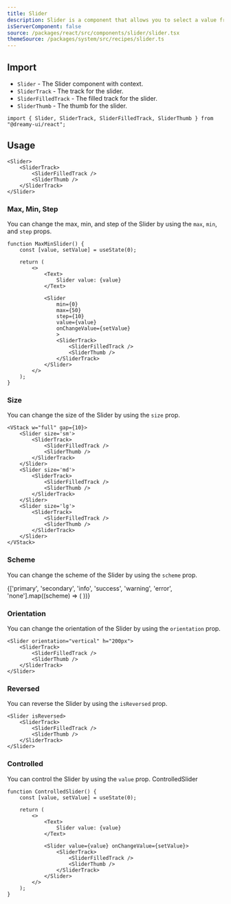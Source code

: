 ```yaml
---
title: Slider
description: Slider is a component that allows you to select a value from a range of values.
isServerComponent: false
source: /packages/react/src/components/slider/slider.tsx
themeSource: /packages/system/src/recipes/slider.ts
---
```


## Import

- `Slider` - The Slider component with context.
- `SliderTrack` - The track for the slider.
- `SliderFilledTrack` - The filled track for the slider.
- `SliderThumb` - The thumb for the slider.

```tsx
import { Slider, SliderTrack, SliderFilledTrack, SliderThumb } from "@dreamy-ui/react";
```

## Usage

<Wrapper>
	<Slider>
		<SliderTrack>
			<SliderFilledTrack />
			<SliderThumb />
		</SliderTrack>
	</Slider>
</Wrapper>

```tsx
<Slider>
	<SliderTrack>
		<SliderFilledTrack />
		<SliderThumb />
	</SliderTrack>
</Slider>
```

### Max, Min, Step

You can change the max, min, and step of the Slider by using the `max`, `min`, and `step` props.

<Wrapper>
	<MaxMinSlider />
</Wrapper>

```tsx
function MaxMinSlider() {
    const [value, setValue] = useState(0);

    return (
        <>
            <Text>
                Slider value: {value}
            </Text>

            <Slider
                min={0}
                max={50}
                step={10}
                value={value}
                onChangeValue={setValue}
                >
                <SliderTrack>
                    <SliderFilledTrack />
                    <SliderThumb />
                </SliderTrack>
            </Slider>
        </>
    );
}
```

### Size

You can change the size of the Slider by using the `size` prop.

<Wrapper>
	<VStack w="full" gap={10}>
		<Slider size='sm'>
			<SliderTrack>
				<SliderFilledTrack />
				<SliderThumb />
			</SliderTrack>
		</Slider>
		<Slider size='md'>
			<SliderTrack>
				<SliderFilledTrack />
				<SliderThumb />
			</SliderTrack>
		</Slider>
		<Slider size='lg'>
			<SliderTrack>
				<SliderFilledTrack />
				<SliderThumb />
			</SliderTrack>
		</Slider>
	</VStack>
</Wrapper>

```tsx
<VStack w="full" gap={10}>
	<Slider size='sm'>
		<SliderTrack>
			<SliderFilledTrack />
			<SliderThumb />
		</SliderTrack>
	</Slider>
	<Slider size='md'>
		<SliderTrack>
			<SliderFilledTrack />
			<SliderThumb />
		</SliderTrack>
	</Slider>
	<Slider size='lg'>
		<SliderTrack>
			<SliderFilledTrack />
			<SliderThumb />
		</SliderTrack>
	</Slider>
</VStack>
```

### Scheme

You can change the scheme of the Slider by using the `scheme` prop.

<Wrapper>
	<VStack gap={10}>
		{['primary', 'secondary', 'info', 'success', 'warning', 'error', 'none'].map((scheme) => (
			<Slider key={scheme} scheme={scheme}>
				<SliderTrack>
					<SliderFilledTrack />
					<SliderThumb />
				</SliderTrack>
			</Slider>
		))}
	</VStack>
</Wrapper>

### Orientation

You can change the orientation of the Slider by using the `orientation` prop.

<Wrapper>
	<Slider orientation="vertical" h="200px">
		<SliderTrack>
			<SliderFilledTrack />
			<SliderThumb />
		</SliderTrack>
	</Slider>
</Wrapper>

```tsx
<Slider orientation="vertical" h="200px">
	<SliderTrack>
		<SliderFilledTrack />
		<SliderThumb />
	</SliderTrack>
</Slider>
```

### Reversed

You can reverse the Slider by using the `isReversed` prop.

<Wrapper>	
	<Slider isReversed>
		<SliderTrack>
			<SliderFilledTrack />
			<SliderThumb />
		</SliderTrack>
	</Slider>
</Wrapper>

```tsx
<Slider isReversed>
	<SliderTrack>
		<SliderFilledTrack />
		<SliderThumb />
	</SliderTrack>
</Slider>
```

### Controlled

You can control the Slider by using the `value` prop.
ControlledSlider

<Wrapper>
	<ControlledSlider />
</Wrapper>

```tsx
function ControlledSlider() {
    const [value, setValue] = useState(0);

    return (
        <>
            <Text>
                Slider value: {value}
            </Text>

            <Slider value={value} onChangeValue={setValue}>
                <SliderTrack>
                    <SliderFilledTrack />
                    <SliderThumb />
                </SliderTrack>
            </Slider>
        </>
    );
}

```